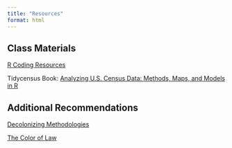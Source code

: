 ```yaml
---
title: "Resources"
format: html
---
```


## Class Materials
[R Coding Resources](learn_r.qmd)

Tidycensus Book: [Analyzing U.S. Census Data: Methods, Maps, and Models in R](https://walker-data.com/census-r/index.html)

## Additional Recommendations
[Decolonizing Methodologies](https://gordonconwell.store/products/decolonizing-methodologies-research-and-indigenous-peoples-3rd-edition)

[The Color of Law]()